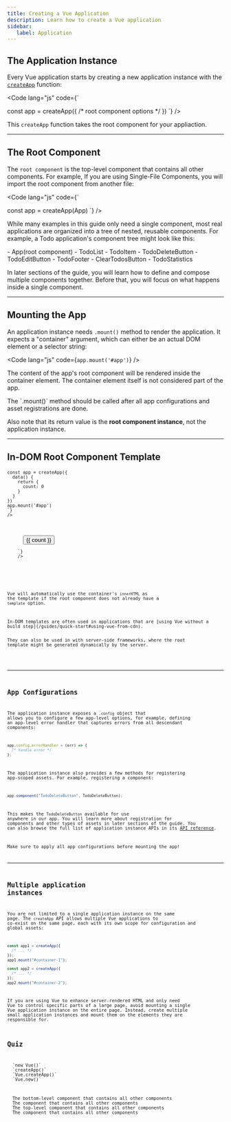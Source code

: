 ```yaml
---
title: Creating a Vue Application
description: Learn how to create a Vue application   
sidebar: 
   label: Application
---
```


## The Application Instance

Every Vue application starts by creating a new application instance with the [`createApp`](https://vuejs.org/api/application.html#createapp) function:

<Code
lang="js"
code={`

const app = createApp({
  /* root component options */
})
`}
/>

This `createApp` function takes the root component for your appliaction.

---

## The Root Component

The `root component` is the top-level component that contains all other components. For example, If you are using Single-File Components, you will import the root component from another file:

<Code
lang="js"
code={`

const app = createApp(App)
`}
/>

While many examples in this guide only need a single component, most real applications are organized into a tree of nested, reusable components. For example, a Todo application's component tree might look like this:

<FileTree>
  - App(root component)
    - TodoList
      - TodoItem
         - TodoDeleteButton
         - TodoEditButton
    - TodoFooter
      - ClearTodosButton
      - TodoStatistics
</FileTree>

In later sections of the guide, you will learn how to define and compose multiple components together. Before that, you will focus on what happens inside a single component.

---

## Mounting the App

An application instance needs `.mount()` method to render the application. It expects a "container" argument, which can either be an actual DOM element or a selector string:

<Code
lang="js"
code={`
app.mount('#app')
`}
/>

The content of the app's root component will be rendered inside the container element. The container element itself is not considered part of the app.

<Aside type="note" title="Mounting Point">
The `.mount()` method should be called after all app configurations and asset registrations are done. 

Also note that its return value is the **root component instance**, not the application instance.
</Aside>

---

## In-DOM Root Component Template
<Tabs>
  <TabItem label="Vue">
    <Code
    lang="js"
    code={`

    const app = createApp({
      data() {
        return {
          count: 0
        }
      }
    })
    app.mount('#app')
    `}
    />
  </TabItem>
  <TabItem label="HTML">
    <Code
    lang="html"
    code={`
    <div id="app">
      <button @click="count++">{{ count }}</button>
    </div>
    `}
    />
  </TabItem>
  <TabItem label="Preview" default>
   <Counter client:load />
  </TabItem>
</Tabs>

Vue will automatically use the container's `innerHTML` as the template if the root component does not already have a `template` option.
<Aside type="tip" title="In-DOM Templates">
In-DOM templates are often used in applications that are [using Vue without a build step](/guides/quick-start#using-vue-from-cdn). 

They can also be used in with server-side frameworks, where the root template might be generated dynamically by the server.
</Aside>

---

## App Configurations​

The application instance exposes a `.config` object that allows you to configure a few app-level options, for example, defining an app-level error handler that captures errors from all descendant components:

```js
app.config.errorHandler = (err) => {
  /* handle error */
};
```

The application instance also provides a few methods for registering app-scoped assets. For example, registering a component:

```js
app.component("TodoDeleteButton", TodoDeleteButton);
```

This makes the `TodoDeleteButton` available for use anywhere in our app. You will learn more about registration for components and other types of assets in later sections of the guide. You can also browse the full list of application instance APIs in its [API reference](https://vuejs.org/api/application.html).

<Aside type="caution" title="App Configurations">
Make sure to apply all app configurations before mounting the app!
</Aside>

---

## Multiple application instances

You are not limited to a single application instance on the same page. The `createApp` API allows multiple Vue applications to co-exist on the same page, each with its own scope for configuration and global assets:

```js
const app1 = createApp({
  /* ... */
});
app1.mount("#container-1");

const app2 = createApp({
  /* ... */
});
app2.mount("#container-2");
```

If you are using Vue to enhance server-rendered HTML and only need Vue to control specific parts of a large page, avoid mounting a single Vue application instance on the entire page. Instead, create multiple small application instances and mount them on the elements they are responsible for.

## Quiz
<Quiz title="1. Which of the instance is use for starting vue application?">
  <QuizOption>`new Vue()`</QuizOption>
  <QuizOption correct>`createApp()`</QuizOption>
  <QuizOption>`Vue.createApp()`</QuizOption>
  <QuizOption>`Vue.new()`</QuizOption>
</Quiz>

<Quiz title="2. Root component is - ?">
  <QuizOption>The bottom-level component that contains all other components</QuizOption>
  <QuizOption>The component that contains all other components</QuizOption>
  <QuizOption correct>The top-level component that contains all other components</QuizOption>
  <QuizOption>The component that contains all other components</QuizOption>
</Quiz>
